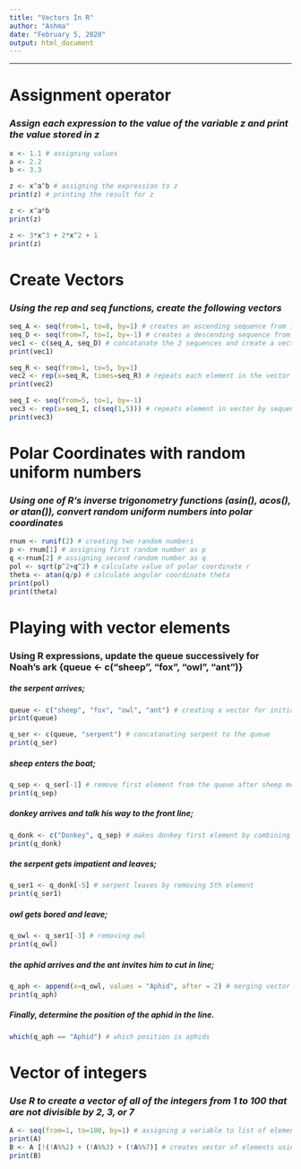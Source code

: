 ```yaml
---
title: "Vectors In R"
author: "Ashma"
date: "February 5, 2020"
output: html_document
---
```


---

# Assignment operator

### _Assign each expression to the value of the variable z and print the value stored in z_

```r
x <- 1.1 # assigning values 
a <- 2.2
b <- 3.3

z <- x^a^b # assigning the expression to z
print(z) # printing the result for z

```

```r
z <- x^a*b
print(z)

```

``` r
z <- 3*x^3 + 2*x^2 + 1
print(z)

```

# Create Vectors

### _Using the rep and seq functions, create the following vectors_

```r
seq_A <- seq(from=1, to=8, by=1) # creates an ascending sequence from 1 to 8 
seq_D <- seq(from=7, to=1, by=-1) # creates a descending sequence from 7 to 1
vec1 <- c(seq_A, seq_D) # concatanate the 2 sequences and create a vector
print(vec1)

```

```r
seq_R <- seq(from=1, to=5, by=1)
vec2 <- rep(x=seq_R, times=seq_R) # repeats each element in the vector as its own value
print(vec2)

```

```r
seq_I <- seq(from=5, to=1, by=-1)
vec3 <- rep(x=seq_I, c(seq(1,5))) # repeats element in vector by sequence as first element once and last element 5 times
print(vec3)

```

# Polar Coordinates with random uniform numbers

### _Using one of R's inverse trigonometry functions (asin(), acos(), or atan()), convert random uniform numbers into polar coordinates_

```r
rnum <- runif(2) # creating two random numbers 
p <- rnum[1] # assigning first random number as p
q <-rnum[2] # assigning second random number as q
pol <- sqrt(p^2+q^2) # calculate value of polar coordinate r
theta <- atan(q/p) # calculate angular coordinate theta
print(pol)
print(theta)

```

# Playing with vector elements

### Using R expressions, update the queue successively for Noah's ark {queue <- c("sheep", "fox", "owl", "ant")}

##### the serpent arrives;

```r
queue <- c("sheep", "fox", "owl", "ant") # creating a vector for initial queue of animals to enter into the boat
print(queue)
```

```r
q_ser <- c(queue, "serpent") # concatanating serpent to the queue
print(q_ser)
```

##### sheep enters the boat;

```r
q_sep <- q_ser[-1] # remove first element from the queue after sheep moves in the boat
print(q_sep)
```

##### donkey arrives and talk his way to the front line;

```r
q_donk <- c("Donkey", q_sep) # makes donkey first element by combining it first to existing queue
print(q_donk)
```

##### the serpent gets impatient and leaves;

```r
q_ser1 <- q_donk[-5] # serpent leaves by removing 5th element
print(q_ser1)
```

##### owl gets bored and leave;

```r
q_owl <- q_ser1[-3] # removing owl 
print(q_owl)
```

##### the aphid arrives and the ant invites him to cut in line;

```r

q_aph <- append(x=q_owl, values = "Aphid", after = 2) # merging vector with append function that adds an element to a vector with position assigned
print(q_aph)
```

##### Finally, determine the position of the aphid in the line.

```r
which(q_aph == "Aphid") # which position is aphids
```

# Vector of integers

### _Use R to create a vector of all of the integers from 1 to 100 that are not divisible by 2, 3, or 7_

```r
A <- seq(from=1, to=100, by=1) # assigning a variable to list of elements from 1 to 100
print(A)
B <- A [!(!A%%2) + (!A%%3) + (!A%%7)] # creates vector of elements using ! that are not divisible by 2, 3 or 7
print(B)

```